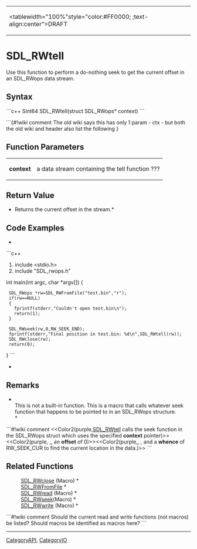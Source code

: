 <!-- pragma section-numbers off -->
<!-- pragma camelcase off -->
{|
|<tablewidth="100%"style="color:#FF0000; ;text-align:center">DRAFT 
|}


= SDL_RWtell =
Use this function to perform a do-nothing seek to get the current offset in an SDL_RWops data stream.


== Syntax ==
```c++
Sint64 SDL_RWtell(struct SDL_RWops* context)
```

```{#!wiki comment
The old wiki says this has only 1 param - ctx - but both the old wiki and header also list the following {{{(ctx)->seek(ctx, 0, RW_SEEK_CUR)``` which appears to specify 3 params.  Does the SDL_RWtell macro call the seek function of the SDL_RWops struct then use the given '''context''' + an '''offset''' of 0  + '''whence''' of RW_SEEK_CUR as the settings to find the current location in the data?  I don't know how to properly represent that here.  See purple below for my attempt.
}}}}

== Function Parameters ==
{|
|'''context''' 
|a data stream containing the tell function ??? 
|}

== Return Value ==
*Returns the current offset in the stream.*

== Code Examples ==
*

```c++
#include <stdio.h>
#include "SDL_rwops.h"

int main(int argc, char *argv[])
{
  SDL_RWops *rw=SDL_RWFromFile("test.bin","r");
  if(rw==NULL)
  {
    fprintf(stderr,"Couldn't open test.bin\n");
    return(1);
  }

  SDL_RWseek(rw,0,RW_SEEK_END);
  fprintf(stderr,"Final position in test.bin: %d\n",SDL_RWtell(rw));
  SDL_RWclose(rw);
  return(0);
}
```
*

== Remarks ==
*<br/>This is not a built-in function. This is a macro that calls whatever seek function that happens to be pointed to in an SDL_RWops structure.<br/>*

```#!wiki comment
<<Color2(purple,[[SDL_RWtell]] calls the seek function in the SDL_RWops struct which uses the specified '''context''' pointer)>><<Color2(purple, ,, an '''offset''' of 0)>><<Color2(purple,, , and a '''whence''' of RW_SEEK_CUR to find the current location in the data.)>>
```
== Related Functions ==
: [[SDL_RWclose]] (Macro) *
: [[SDL_RWFromFile]] *
: [[SDL_RWread]] (Macro) *
: [[SDL_RWseek]](Macro) *
: [[SDL_RWwrite]] (Macro) *

```#!wiki comment
Should the current read and write functions (not macros) be listed?  Should macros be identified as macros here?
```
----
[[CategoryAPI]], [[CategoryIO]]
